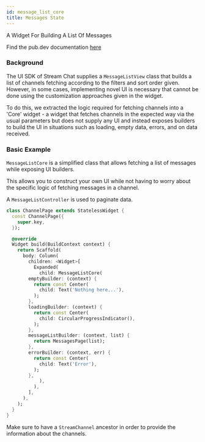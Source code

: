 ```yaml
---
id: message_list_core
title: Messages State
---
```


A Widget For Building A List Of Messages

Find the pub.dev documentation [here](https://pub.dev/documentation/stream_chat_flutter_core/latest/stream_chat_flutter_core/MessageListCore-class.html)

### Background

The UI SDK of Stream Chat supplies a `MessageListView` class that builds a list of channels fetching
according to the filters and sort order given. However, in some cases, implementing novel UI is necessary
that cannot be done using the customization approaches given in the widget.

To do this, we extracted the logic required for fetching channels into a 'Core' widget - a widget that
fetches channels in the expected way via the usual parameters but does not supply any UI and instead
exposes builders to build the UI in situations such as loading, empty data, errors, and on data received.

### Basic Example

`MessageListCore` is a simplified class that allows fetching a list of
messages while exposing UI builders.

This allows you to construct your own UI while not having to
worry about the specific logic of fetching messages in a channel.

A `MessageListController` is used to paginate data.

```dart
class ChannelPage extends StatelessWidget {
  const ChannelPage({
    super.key,
  });

  @override
  Widget build(BuildContext context) {
    return Scaffold(
      body: Column(
        children: <Widget>[
          Expanded(
            child: MessageListCore(
        emptyBuilder: (context) {
          return const Center(
            child: Text('Nothing here...'),
          );
        },
        loadingBuilder: (context) {
          return const Center(
            child: CircularProgressIndicator(),
          );
        },
        messageListBuilder: (context, list) {
          return MessagesPage(list);
        },
        errorBuilder: (context, err) {
          return const Center(
            child: Text('Error'),
          );
        },
            ),
          ),
        ],
      ),
    );
  }
}
```

Make sure to have a `StreamChannel` ancestor in order to provide the
information about the channels.